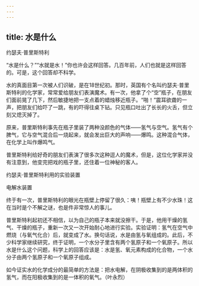 ```yaml
---
---
---
```

title: 水是什么
---




约瑟夫·普里斯特利



“水是什么？”“水就是水！”你也许会这样回答。几百年前，人们也就是这样回答的。可是，这个回答却不科学。

水的真面目第一次被人们识破，是在18世纪初。那时，英国有个名叫约瑟夫·普里斯特利的化学家，常常爱给朋友们表演魔术。有一次，他拿了个“空”瓶子，在朋友们面前晃了几下，然后敏捷地把一支点着的蜡烛移近瓶子。“啪！”震耳欲聋的一声，把朋友们给吓了一跳，有的吓得往桌下钻。只见瓶口吐出了长长的火舌，但立刻又熄灭掉了。

原来，普里斯特利事先在瓶子里装了两种没颜色的气体——氢气与空气。氢气有个脾气，它与空气混合后一烧起来，就会发出巨大的声响——爆鸣。这种混合气体，在化学上叫作爆鸣气。

普里斯特利给好奇的朋友们表演了很多次这种逗人的魔术，但是，这位化学家并没有注意到，他变完把戏的瓶子里，还住着一位神秘的客人。

约瑟夫·普里斯特利用的实验装置



电解水装置



终于有一次，普里斯特利的眼光在瓶壁上停留了很久：咦！瓶壁上有不少水珠！这在当时是个不解之谜，也是件非常惊人的事儿。

普里斯特利起初还不相信，以为自己的瓶子本来就没擦干。于是，他用干燥的氢气、干燥的瓶子，重新一次又一次开始耐心地进行实验。实验证明：氢气在空气中燃烧（与氧气化合）后，就变成了水。换句话说，水是由氢与氧组成的。此后，不少科学家继续研究，终于证明，一个水分子里含有两个氢原子和一个氧原子。所以水是什么这个问题，科学上的回答应该是：水是氢、氧元素构成的化合物，一个水分子由两个氢原子和一个氧原子组成。

如今证实水的化学成分的最简单的方法是：把水电解，在阴极收集到的是两体积的氢气，而在阳极收集到的是一体积的氧气。（叶永烈）